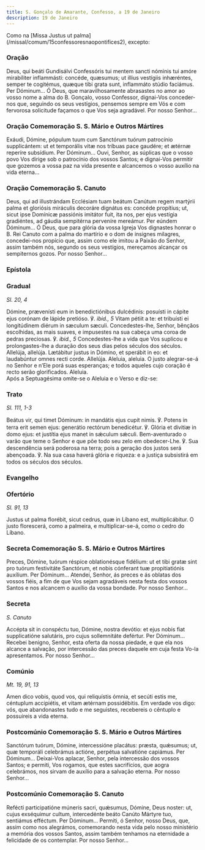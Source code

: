 ```yaml
---
title: S. Gonçalo de Amarante, Confesso, a 19 de Janeiro
description: 19 de Janeiro
---
```



<aside>
  Como na [Missa Justus ut palma](/missal/comum/15confessoresnaopontifices2),
  excepto:
</aside>

### Oração

<div class="side-by-side not-content">
  <span>
    Deus, qui beáti Gundisálvi Confessóris tui mentem sancti nóminis tui amóre
    mirabíliter inflammásti: concéde, quæsumus; ut illius vestígiis inhæréntes,
    semper te cogitémus, quæque tibi grata sunt, inflammáto stúdio faciámus. Per
    Dóminum... Ó Deus, que maravilhosamente abrasastes no amor ao vosso nome a
    alma do B. Gonçalo, vosso Confessor, dignai-Vos conceder-nos que, seguindo
    os seus vestígios, pensemos sempre em Vós e com fervorosa solicitude façamos
    o que Vos seja agradável. Por nosso Senhor...
  </span>
</div>

### Oração Comemoração S. S. Mário e Outros Mártires

<div class="side-by-side not-content">
  <span>
    Exáudi, Dómine, pópulum tuum cum Sanctórum tuórum patrocínio supplicántem:
    ut et temporális vitæ nos tríbuas pace gaudére; et ætérnæ reperíre
    subsídium. Per Dóminum... Ouvi, Senhor, as súplicas que o vosso povo Vos
    dirige sob o patrocínio dos vossos Santos; e dignai-Vos permitir que gozemos
    a vossa paz na vida presente e alcancemos o vosso auxílio na vida eterna...
  </span>
</div>

### Oração Comemoração S. Canuto

<div class="side-by-side not-content">
  <span>
    Deus, qui ad illustrándam Ecclésiam tuam beátum Canútum regem martýrii palma
    et gloriósis miráculis decoráre dignátus es: concéde propítius; ut, sicut
    ipse Domínicæ passiónis imitátor fuit, ita nos, per ejus vestígia
    gradiéntes, ad gáudia sempitérna perveníre mereámur. Per eúndem Dóminum... Ó
    Deus, que para glória da vossa Igreja Vos dignastes honrar o B. Rei Canuto
    com a palma do martírio e o dom de insignes milagres, concedei-nos propício
    que, assim como ele imitou a Paixão do Senhor, assim também nós, segundo os
    seus vestígios, mereçamos alcançar os sempiternos gozos. Por nosso Senhor...
  </span>
</div>

### Epístola

<LinkCard
  href="/missal/santos/01-15-1#epístola"
  title="Epístola S. Paulo, 1.º Eremita"
/>

### Gradual

<em>Sl. 20, 4</em>

<div class="side-by-side not-content">
  <span>
    Dómine, prævenísti eum in benedictiónibus dulcédinis: posuísti in cápite
    ejus corónam de lápide pretióso. ℣. <em>ibid., 5</em> Vitam pétiit a te: et
    tribuísti ei longitúdinem diérum in sæculum sæculi. Concedestes-lhe, Senhor,
    bênçãos escolhidas, as mais suaves, e impusestes na sua cabeça uma coroa de
    pedras preciosas. ℣. <em>ibid., 5</em>
    Concedestes-lhe a vida que Vos suplicou e prolongastes-lhe a duração dos seus
    dias pelos séculos dos séculos. Allelúja, allelúja. Lætábitur justus in Dómino,
    et sperábit in eo: et laudabúntur omnes recti corde. Allelúja. Aleluia, aleluia.
    O justo alegrar-se-á no Senhor e n’Ele porá suas esperanças; e todos aqueles
    cujo coração é recto serão glorificados. Aleluia.
  </span>
</div>

<aside>Após a Septuagésima omite-se o Aleluia e o Verso e diz-se:</aside>

### Trato

<em>Sl. 111, 1-3</em>

<div class="side-by-side not-content">
  <span>
    Beátus vir, qui timet Dóminum: in mandátis ejus cupit nimis. ℣. Potens in
    terra erit semen ejus: generátio rectórum benedicétur. ℣. Glória et divitiæ
    in domo ejus: et justítia ejus manet in sǽculum sǽculi. Bem-aventurado o
    varão que teme o Senhor e que põe todo seu zelo em obedecer-Lhe. ℣. Sua
    descendência será poderosa na terra; pois a geração dos justos será
    abençoada. ℣. Na sua casa haverá glória e riqueza: e a justiça subsistirá em
    todos os séculos dos séculos.
  </span>
</div>

### Evangelho

<LinkCard
  href="/missal/santos/01-15-1#evangelho"
  title="S. Paulo, 1.º Eremita, Conf."
/>

### Ofertório

<em>Sl. 91, 13</em>

<div class="side-by-side not-content">
  <span>
    Justus ut palma florébit, sicut cedrus, quæ in Líbano est, multiplicábitur.
    O justo florescerá, como a palmeira, e multiplicar-se-á, como o cedro do
    Líbano.
  </span>
</div>

### Secreta Comemoração S. S. Mário e Outros Mártires

<div class="side-by-side not-content">
  <span>
    Preces, Dómine, tuórum réspice oblationésque fidélium: ut et tibi gratæ sint
    pro tuórum festivitáte Sanctórum, et nobis cónferant tuæ propitiatiónis
    auxílium. Per Dóminum... Atendei, Senhor, ás preces e ás oblatas dos vossos
    fiéis, a fim de que Vos sejam agradáveis nesta festa dos vossos Santos e nos
    alcancem o auxílio da vossa bondade. Por nosso Senhor...
  </span>
</div>

### Secreta

<em>S. Canuto</em>

<div class="side-by-side not-content">
  <span>
    Accépta sit in conspéctu tuo, Dómine, nostra devótio: et ejus nobis fiat
    supplicatióne salutáris, pro cujus sollemnitáte defértur. Per Dóminum...
    Recebei benigno, Senhor, esta oferta da nossa piedade, e que ela nos alcance
    a salvação, por intercessão das preces daquele em cuja festa Vo-la
    apresentamos. Por nosso Senhor...
  </span>
</div>

### Comúnio

<em>Mt. 19, 91, 13</em>

<div class="side-by-side not-content">
  <span>
    Amen dico vobis, quod vos, qui reliquístis ómnia, et secúti estis me,
    céntuplum accipiétis, et vitam ætérnam possidébitis. Em verdade vos digo:
    vós, que abandonastes tudo e me seguistes, recebereis o cêntuplo e
    possuireis a vida eterna.
  </span>
</div>

### Postcomúnio Comemoração S. S. Mário e Outros Mártires

<div class="side-by-side not-content">
  <span>
    Sanctórum tuórum, Dómine, intercessióne placátus: præsta, quǽsumus; ut, quæ
    temporáli celebrámus actióne, perpétua salvatióne capiámus. Per Dóminum...
    Deixai-Vos aplacar, Senhor, pela intercessão dos vossos Santos; e permiti,
    Vos rogamos, que estes sacrifícios, que aogra celebrámos, nos sirvam de
    auxílio para a salvação eterna. Por nosso Senhor...
  </span>
</div>

### Postcomúnio Comemoração S. Canuto

<div class="side-by-side not-content">
  <span>
    Refécti participatióne múneris sacri, quǽsumus, Dómine, Deus noster: ut,
    cujus exséquimur cultum, intercedénte beáto Canúto Mártyre tuo, sentiámus
    efféctum. Per Dóminum... Permiti, ó Senhor, nosso Deus, que, assim como nos
    alegrámos, comemorando nesta vida pelo nosso ministério a memória dos vossos
    Santos, assim também tenhamos na eternidade a felicidade de os contemplar.
    Por nosso Senhor...
  </span>
</div>
